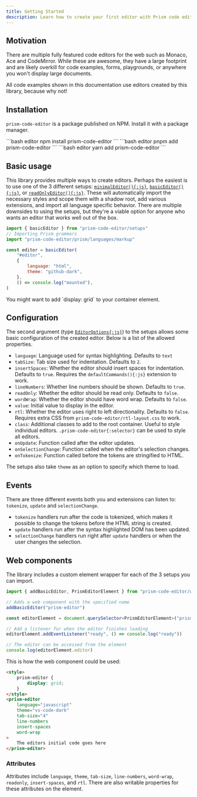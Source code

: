 ```yaml
---
title: Getting Started
description: Learn how to create your first editor with Prism code editor.
---
```



## Motivation

There are multiple fully featured code editors for the web such as Monaco, Ace and CodeMirror. While these are awesome, they have a large footprint and are likely overkill for code examples, forms, playgrounds, or anywhere you won't display large documents.

All code examples shown in this documentation use editors created by this library, because why not!

## Installation

`prism-code-editor` is a package published on NPM. Install it with a package manager.

<Tabs>
	<TabItem label="npm">
```bash editor
npm install prism-code-editor
```
	</TabItem>
	<TabItem label="pnpm">
```bash editor
pnpm add prism-code-editor
```
	</TabItem>
	<TabItem label="yarn">
```bash editor
yarn add prism-code-editor
```
	</TabItem>
</Tabs>

## Basic usage

This library provides multiple ways to create editors. Perhaps the easiest is to use one of the 3 different setups: [`minimalEditor(){:js}`](/api-reference/setups/f-minimaleditor), [`basicEditor(){:js}`](/api-reference/setups/f-basiceditor), or [`readOnlyEditor(){:js}`](/api-reference/setups/f-readonlyeditor). These will automatically import the necessary styles and scope them with a shadow root, add various extensions, and import all language specific behavior. There are multiple downsides to using the setups, but they're a viable option for anyone who wants an editor that works well out of the box.

```js editor
import { basicEditor } from "prism-code-editor/setups"
// Importing Prism grammars
import "prism-code-editor/prism/languages/markup"

const editor = basicEditor(
	"#editor",
	{
		language: "html",
		theme: "github-dark",
	},
	() => console.log("mounted"),
)
```

<Aside type="note">
	You might want to add `display: grid` to your container element.
</Aside>

## Configuration

The second argument (type [`EditorOptions{:js}`](/api-reference/index/types/editoroptions)) to the setups allows some basic configuration of the created editor. Below is a list of the allowed properties.

- `language`: Language used for syntax highlighting. Defaults to `text`
- `tabSize`: Tab size used for indentation. Defaults to `2`.
- `insertSpaces`: Whether the editor should insert spaces for indentation. Defaults to `true`. Requires the `defaultCommands(){:js}` extension to work.
- `lineNumbers`: Whether line numbers should be shown. Defaults to `true`.
- `readOnly`: Whether the editor should be read only. Defaults to `false`.
- `wordWrap`: Whether the editor should have word wrap. Defaults to `false`.
- `value`: Initial value to display in the editor.
- `rtl`: Whether the editor uses right to left directionality. Defaults to `false`. Requires extra CSS from `prism-code-editor/rtl-layout.css` to work.
- `class`: Additional classes to add to the root container. Useful to style individual editors. `.prism-code-editor{:selector}` can be used to style all editors.
- `onUpdate`: Function called after the editor updates.
- `onSelectionChange`: Function called when the editor's selection changes.
- `onTokenize`: Function called before the tokens are stringified to HTML.

The setups also take `theme` as an option to specify which theme to load.

## Events

There are three different events both you and extensions can listen to: `tokenize`, `update` and `selectionChange`.

- `tokenize` handlers run after the code is tokenized, which makes it possible to change the tokens before the HTML string is created.
- `update` handlers run after the syntax highlighted DOM has been updated.
- `selectionChange` handlers run right after `update` handlers or when the user changes the selection.

## Web components

The library includes a custom element wrapper for each of the 3 setups you can import.

```ts editor
import { addBasicEditor, PrismEditorElement } from "prism-code-editor/web-component"

// Adds a web component with the specified name
addBasicEditor("prism-editor")

const editorElement = document.querySelector<PrismEditorElement>("prism-editor")

// Add a listener for when the editor finishes loading
editorElement.addEventListener("ready", () => console.log("ready"))

// The editor can be accessed from the element
console.log(editorElement.editor)
```

This is how the web component could be used:

```html editor
<style>
	prism-editor {
		display: grid;
	}
</style>
<prism-editor
	language="javascript"
	theme="vs-code-dark"
	tab-size="4"
	line-numbers
	insert-spaces
	word-wrap
>
	The editors initial code goes here
</prism-editor>
```

### Attributes

Attributes include `language`, `theme`, `tab-size`, `line-numbers`, `word-wrap`, `readonly`, `insert-spaces`, and `rtl`. There are also writable properties for these attributes on the element.

